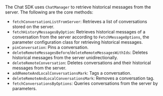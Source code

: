 <PlatformWrapper platform="flutter">

The Chat SDK uses `ChatManager` to retrieve historical messages from the server. The following are the core methods:

- `fetchConversationListFromServer`: Retrieves a list of conversations stored on the server.
- `fetchHistoryMessagesByOption`: Retrieves historical messages of a conversation from the server according to `FetchMessageOptions`, the parameter configuration class for retrieving historical messages.
- `pinConversation`: Pins a conversation.
- `deleteRemoteMessagesBefore`/`deleteRemoteMessagesWithIds`: Deletes historical messages from the server unidirectionally.
- `deleteRemoteConversation`: Deletes conversations and their historical messages from the server.
- `addRemoteAndLocalConversationsMark`: Tags a conversation.
- `deleteRemoteAndLocalConversationsMark`: Removes a conversation tag.
- `fetchConversationsByOptions`: Queries conversations from the server by parameters.

</PlatformWrapper>
